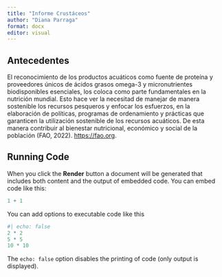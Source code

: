 ```yaml
---
title: "Informe Crustáceos"
author: "Diana Parraga"
format: docx
editor: visual
---
```


## Antecedentes

El reconocimiento de los productos acuáticos como fuente de proteína y proveedores únicos de ácidos grasos omega-3 y micronutrientes biodisponibles esenciales, los coloca como parte fundamentales en la nutrición mundial. Esto hace ver la necesitad de manejar de manera sostenible los recursos pesqueros y enfocar los esfuerzos, en la elaboración de políticas, programas de ordenamiento y prácticas que garanticen la utilización sostenible de los recursos acuáticos. De esta manera contribuir al bienestar nutricional, económico y social de la población (FAO, 2022). <https://fao.org>.

## Running Code

When you click the **Render** button a document will be generated that includes both content and the output of embedded code. You can embed code like this:

```r
1 + 1
```

You can add options to executable code like this

```r
#| echo: false
2 * 2
5 * 5
10 * 10
```

The `echo: false` option disables the printing of code (only output is displayed).
